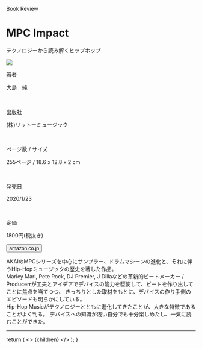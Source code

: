 
<Row >
  <Column colMd={"12"} colLg={"12"} noGutterMdLeft="">
    <p className="largeP">Book Review</p>
    <h1 className="h1-no-bottom-margin">
    MPC Impact
    </h1>
    <p className="largeP">テクノロジーから読み解くヒップホップ</p>
    </Column>
</Row>

<Row>
<Column colMd={"3"} colLg={"4"} noGutterMdLeft="">

<a href="https://amzn.to/2U5xgc5"><img src="../../images/books/mpcimpact.jpg"  /></a>

</Column>
<Column colMd={"4"} colLg={"8"} noGutterMdLeft="">
  <div>
    <p>著者</p>
    <p className="largeP">
    大島　純
    </p>
    <br/>
    <p>出版社</p>
    <p className="largeP">
    (株)リットーミュージック
    </p>
    <br/>
    <p>ページ数 / サイズ</p>
    <p className="largeP">
    255ページ / 18.6 x 12.8 x 2 cm
    </p>
    <br/>
    <p>発売日</p>
    <p className="largeP">
    2020/1/23
    </p>
    <br/>
    <p>定価</p>
    <p className="largeP">
    1800円(税抜き)
    </p>
    <div>
    <Button href="https://amzn.to/2U5xgc5" kind="primary" size="small" renderIcon={ArrowUpRight24}>
          amazon.co.jp
    </Button>
    </div>
  </div>
</Column>
</Row>

<Row>
<Column colMd={"8"} colLg={"8"} noGutterMdLeft="">
  <p>
    AKAIのMPCシリーズを中心にサンプラー、ドラムマシーンの進化と、それに伴うHip-Hopミュージックの歴史を著した作品。<br/>
    Marley Marl, Pete Rock, DJ Premier, J Dillaなどの革新的ビートメーカー / Producerrが工夫とアイデアでデバイスの能力を駆使して、ビートを作り出してことに焦点を当てつつ、
    きっちりとした取材をもとに、デバイスの作り手側のエピソードも明らかにしている。<br/>
    Hip-Hop Musicがテクノロジーとともに進化してきたことが、大きな特徴であることがよく判る。
    デバイスへの知識が浅い自分でも十分楽しめたし、一気に読むことができた。
  </p>
</Column>
</Row>

<hr/>

  return (
    <>
      {children}
    </>
  );
}